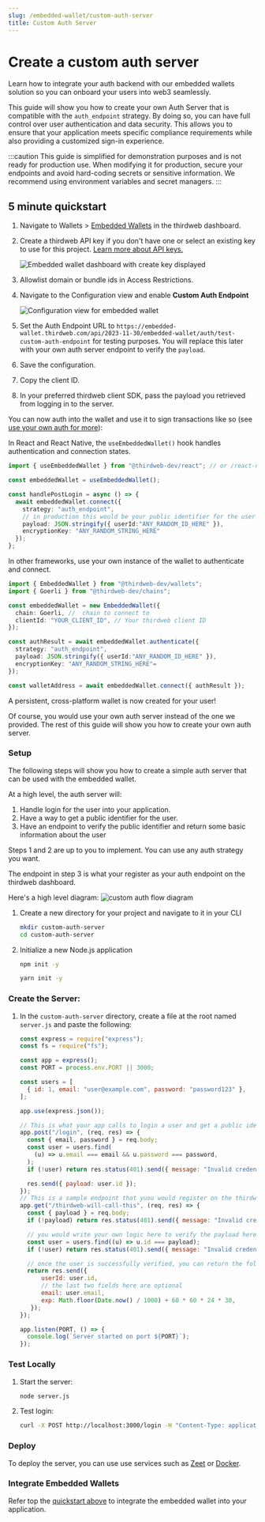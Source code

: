 ```yaml
---
slug: /embedded-wallet/custom-auth-server
title: Custom Auth Server
---
```



# Create a custom auth server

Learn how to integrate your auth backend with our embedded wallets solution so you can onboard your users into web3 seamlessly. 

This guide will show you how to create your own Auth Server that is compatible with the `auth_endpoint` strategy. By doing so, you can have full control over user authentication and data security. This allows you to ensure that your application meets specific compliance requirements while also providing a customized sign-in experience.

:::caution
This guide is simplified for demonstration purposes and is not ready for production use. When modifying it for production, secure your endpoints and avoid hard-coding secrets or sensitive information. We recommend using environment variables and secret managers.
:::

## 5 minute quickstart

1. Navigate to Wallets > [Embedded Wallets](https://thirdweb.com/dashboard/wallets/embedded) in the thirdweb dashboard.
2. Create a thirdweb API key if you don't have one or select an existing key to use for this project. [Learn more about API keys.](https://portal.thirdweb.com/api-keys)

   ![Embedded wallet dashboard with create key displayed](../assets/ew-create-key.png)

3. Allowlist domain or bundle ids in Access Restrictions.
4. Navigate to the Configuration view and enable **Custom Auth Endpoint**

   ![Configuration view for embedded wallet](../assets/ew-custom-auth-config.png)

5. Set the Auth Endpoint URL to `https://embedded-wallet.thirdweb.com/api/2023-11-30/embedded-wallet/auth/test-custom-auth-endpoint` for testing purposes. You will replace this later with your own auth server endpoint to verify the `payload`.
6. Save the configuration.
7. Copy the client ID.
8. In your preferred thirdweb client SDK, pass the payload you retrieved from logging in to the server.

You can now auth into the wallet and use it to sign transactions like so (see [use your own auth for more](/embedded-wallet/custom-auth)):

<Tabs>
<TabItem value="react" label="React & React Native">

In React and React Native, the `useEmbeddedWallet()` hook handles authentication and connection states.

```typescript
import { useEmbeddedWallet } from "@thirdweb-dev/react"; // or /react-native

const embeddedWallet = useEmbeddedWallet();

const handlePostLogin = async () => {
  await embeddedWallet.connect({
    strategy: "auth_endpoint",
    // in production this would be your public identifier for the user
    payload: JSON.stringify({ userId:"ANY_RANDOM_ID_HERE" }), 
    encryptionKey: "ANY_RANDOM_STRING_HERE"
  });
};
```

</TabItem>
<TabItem value="typescript" label="Other Typescript Frameworks">

In other frameworks, use your own instance of the wallet to authenticate and connect.

```typescript
import { EmbeddedWallet } from "@thirdweb-dev/wallets";
import { Goerli } from "@thirdweb-dev/chains";

const embeddedWallet = new EmbeddedWallet({
  chain: Goerli, //  chain to connect to
  clientId: "YOUR_CLIENT_ID", // Your thirdweb client ID
});

const authResult = await embeddedWallet.authenticate({
  strategy: "auth_endpoint",
  payload: JSON.stringify({ userId:"ANY_RANDOM_ID_HERE" }),
  encryptionKey: "ANY_RANDOM_STRING_HERE"=
});

const walletAddress = await embeddedWallet.connect({ authResult });
```

</TabItem>
</Tabs>

A persistent, cross-platform wallet is now created for your user!

Of course, you would use your own auth server instead of the one we provided. The rest of this guide will show you how to create your own auth server.

### Setup

The following steps will show you how to create a simple auth server that can be used with the embedded wallet.

At a high level, the auth server will:

1. Handle login for the user into your application.
2. Have a way to get a public identifier for the user.
3. Have an endpoint to verify the public identifier and return some basic information about the user

Steps 1 and 2 are up to you to implement. You can use any auth strategy you want.

The endpoint in step 3 is what your register as your auth endpoint on the thirdweb dashboard.

Here's a high level diagram:
![custom auth flow diagram](../assets/ew-custom-auth-flow.png)

1. Create a new directory for your project and navigate to it in your CLI

   ```bash
   mkdir custom-auth-server
   cd custom-auth-server
   ```

2. Initialize a new Node.js application

   ```bash
   npm init -y

   yarn init -y
   ```

### **Create the Server:**

1. In the `custom-auth-server` directory, create a file at the root named `server.js` and paste the following:

   ```jsx
   const express = require("express");
   const fs = require("fs");

   const app = express();
   const PORT = process.env.PORT || 3000;

   const users = [
     { id: 1, email: "user@example.com", password: "password123" },
   ];

   app.use(express.json());

   // This is what your app calls to login a user and get a public identifier for the user (otherwise known as the payload)
   app.post("/login", (req, res) => {
     const { email, password } = req.body;
     const user = users.find(
       (u) => u.email === email && u.password === password,
     );
     if (!user) return res.status(401).send({ message: "Invalid credentials" });

     res.send({ payload: user.id });
   });
   // This is a sample endpoint that yuou would register on the thirdweb dashboard for us to verify the payload
   app.get("/thirdweb-will-call-this", (req, res) => {
     const { payload } = req.body;
     if (!payload) return res.status(401).send({ message: "Invalid credentials" });

     // you would write your own logic here to verify the payload here
     const user = users.find((u) => u.id === payload);
     if (!user) return res.status(401).send({ message: "Invalid credentials" });

     // once the user is successfully verified, you can return the following field
     return res.send({
         userId: user.id,
         // the last two fields here are optional
         email: user.email,
         exp: Math.floor(Date.now() / 1000) + 60 * 60 * 24 * 30,
      });
   });

   app.listen(PORT, () => {
     console.log(`Server started on port ${PORT}`);
   });
   ```

### **Test Locally**

1. Start the server:

   ```bash
   node server.js
   ```

2. Test login:

   ```bash
   curl -X POST http://localhost:3000/login -H "Content-Type: application/json" -d '{"email": "user@example.com", "password": "password123"}'
   ```

### **Deploy**

To deploy the server, you can use use services such as [Zeet](https://zeet.co/) or [Docker](https://www.docker.com/).

### **Integrate Embedded Wallets**

Refer top the [quickstart above](#5-minute-quickstart) to integrate the embedded wallet into your application.